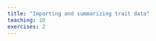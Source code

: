 ```yaml
---
title: "Importing and summarizing trait data"
teaching: 10
exercises: 2
---
```


<!-- 
::: questions

- How do you import trait data?
- How do you clean trait data?
- How do you summarize trait data?
- How do you visualize trait data?

:::::::::::::

::: objectives

After following this episode, participants should be able to...

1. Import trait data in a CSV format into the R environment
2. Clean taxonomic names using the `taxize` package
3. Aggregate traits
4. Calculate Hill numbers 
5. Interpret Hill numbers
6. Visualize trait distributions
7. Interpret trait distribution plots
8. Connect trait distribution patterns to Hill numbers

::::::::::::::

# 1. Importing and cleaning the data

A little background on trait literature? Why do we want to look at traits?
The distribution of traits gives hints about the ecological processes in that community.
- Traits values clustering together
- Traits very dispersed
- A few traits super represented
- Random distribution of traits
- Correlation among traits (when using multidimensional trait)?

One trait or several traits
Unit does not matter, as long as they are numeric values of a variable

Different formats we might expect for trait data
- Categorical vs continuous traits?
- Data can come per individual (direct measurement) or per species (from the literature).

Read with `read.csv`

Cleaning:
- Solving for the species, standardizing taxonomy (`taxize` package)
    - argument options and output of `taxize::gnr_resolve`

[From taxsize vignette](http://cran.nexr.com/web/packages/taxize/vignettes/taxize_vignette.html)
"taxize takes the approach that the user should be able to make decisions about what resource to trust,
rather than making the decision. Both the EOL GNR and the TNRS services provide data from a variety of data sources.
The user may trust a specific data source, thus may want to use the names from that data source. In the future,
we may provide the ability for taxize to suggest the best match from a variety of sources."


temp <- gnr_resolve(names = c("Helianthos annus", "Homo saapiens"), best_match_only = TRUE)

Get the one with maximum score

- Coding for categorical data?
- Collapsing individual trait data and getting mean, median, SD
- Merging trait data from different sources (individual-based vs species-based)
- Creating a multi-dimensional trait database


:::::: challenge

### Import and clean abundance data

Rearrange these lines of code to import and clean an abundance dataset

```r
names(cleanTax) <- c('sp', 'clean_name')

cleanTax <- gnr_resolve(abund$sp, 
                        best_match_only = TRUE)

cleanTax <- cleanTax[, c('user_supplied_name', 'matched_name')]


cleanTax$matched_name <- gsub(' \\(.*', '', cleanTax$matched_name)


library(taxize)

abund <- read.csv('data/abund.csv')

abund <- aggregate(list(abund = abund$n), list(sp = abund$clean_name), sum)

abund <- merge(abund, cleanTax)
```

::: solution

```r
library(taxize)

abund <- read.csv('data/abund.csv')

cleanTax <- gnr_resolve(abund$sp, 
                        best_match_only = TRUE)

cleanTax$matched_name <- gsub(' \\(.*', '', cleanTax$matched_name)
cleanTax <- cleanTax[, c('user_supplied_name', 'matched_name')]
names(cleanTax) <- c('sp', 'clean_name')

abund <- merge(abund, cleanTax)

abund <- aggregate(list(abund = abund$n), list(sp = abund$clean_name), sum)
```

:::::::::::

::::::::::::::

# Basic visualization of trait distribution

- Visualizing the distribution of one trait (body size) over the community


# Visualizing with abundance


# Summary stats


1. Introduction








# Chunks of code to keep

:::::::::::::::::::::::::::::::::::::::::::::::::::::::::::::::::::: instructor

Inline instructor notes can help inform instructors of timing challenges
associated with the lessons. They appear in the "Instructor View"

::::::::::::::::::::::::::::::::::::::::::::::::::::::::::::::::::::::::::::::::


:::::: challenge

### Import and clean abundance data

Rearrange these lines of code to import and clean an abundance dataset

```r
names(cleanTax) <- c('sp', 'clean_name')

cleanTax <- gnr_resolve(abund$sp, 
                        best_match_only = TRUE)

cleanTax <- cleanTax[, c('user_supplied_name', 'matched_name')]


cleanTax$matched_name <- gsub(' \\(.*', '', cleanTax$matched_name)


library(taxize)

abund <- read.csv('data/abund.csv')

abund <- aggregate(list(abund = abund$n), list(sp = abund$clean_name), sum)

abund <- merge(abund, cleanTax)
```

::: solution

```r
library(taxize)

abund <- read.csv('data/abund.csv')

cleanTax <- gnr_resolve(abund$sp, 
                        best_match_only = TRUE)

cleanTax$matched_name <- gsub(' \\(.*', '', cleanTax$matched_name)
cleanTax <- cleanTax[, c('user_supplied_name', 'matched_name')]
names(cleanTax) <- c('sp', 'clean_name')

abund <- merge(abund, cleanTax)

abund <- aggregate(list(abund = abund$n), list(sp = abund$clean_name), sum)
```

:::::::::::

::::::::::::::

-->
